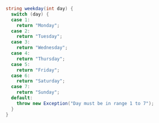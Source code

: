 ```csharp
string weekday(int day) {
  switch (day) {
  case 1:
    return "Monday";
  case 2:
    return "Tuesday";
  case 3:
    return "Wednesday";
  case 4:
    return "Thursday";
  case 5:
    return "Friday";
  case 6:
    return "Saturday";
  case 7:
    return "Sunday";
  default:
    throw new Exception("Day must be in range 1 to 7");
  }
}
```
